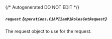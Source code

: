 {/* Autogenerated DO NOT EDIT  */}

##### `request` *{`operations.C1APIIamV1RolesGetRequest`}*
The request object to use for the request.
<Collapsible>
    <C1APIIamV1RolesGetRequest/>
</Collapsible>


